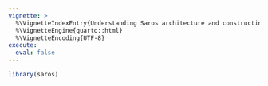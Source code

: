```yaml
---
vignette: >
  %\VignetteIndexEntry{Understanding Saros architecture and constructing extensions}
  %\VignetteEngine{quarto::html}
  %\VignetteEncoding{UTF-8}
execute:
  eval: false
---
```


```r
library(saros)
```
